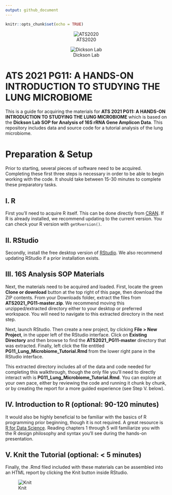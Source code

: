 ```yaml
---
output: github_document
---
```


```r
knitr::opts_chunk$set(echo = TRUE)
```

<center>

![ATS2020](images/ats-2021-banner.jpg)

![Dickson Lab](images/dickson_lab_logo.png)

</center>

# ATS 2021 PG11: A HANDS-ON INTRODUCTION TO STUDYING THE LUNG MICROBIOME
This is a guide for acquiring the materials for **ATS 2021 PG11: A HANDS-ON INTRODUCTION TO STUDYING THE LUNG MICROBIOME** which is based on the **Dickson Lab SOP for Analysis of 16S rRNA Gene Amplicon Data**. This repository includes data and source code for a tutorial analysis of the lung microbiome.  

# Preparation & Setup
Prior to starting, several pieces of software need to be acquired. Completing these first three steps is necessary in order to be able to begin working with the code. It should take between 15-30 minutes to complete these preparatory tasks.  

## I. R
First you'll need to acquire R itself. This can be done directly from [CRAN](https://cran.r-project.org/). If R is already installed, we recommend updating to the current version. You can check your R version with `getRversion()`.  

## II. RStudio
Secondly, install the free desktop version of [RStudio](https://rstudio.com/products/rstudio/download/#download). We also recommend updating RStudio if a prior installation exists.  

## III. 16S Analysis SOP Materials
Next, the materials need to be acquired and loaded. First, locate the green **Clone or download** button at the top right of this page, then download the ZIP contents. From your Downloads folder, extract the files from **ATS2021_PG11-master.zip**. We recommend moving this unzipped/extracted directory either to your desktop or preferred workspace. You will need to navigate to this extracted directory in the next step.  

Next, launch RStudio. Then create a new project, by clicking **File > New Project**, in the upper left of the RStudio interface. Click on **Existing Directory** and then browse to find the **ATS2021_PG11-master** directory that was extracted. Finally, left click the file entitled **PG11_Lung_Microbiome_Tutorial.Rmd** from the lower right pane in the RStudio interface.  

This extracted directory includes all of the data and code needed for completing this walkthrough, though the only file you'll need to directly interact with is **PG11_Lung_Microbiome_Tutorial.Rmd**. You can explore at your own pace, either by reviewing the code and running it chunk by chunk, or by creating the report for a more guided experience (see Step V. below).  

## IV. Introduction to R (optional: 90-120 minutes)  
It would also be highly beneficial to be familiar with the basics of R programming prior beginning, though it is not required. A great resource is [R for Data Science](https://r4ds.had.co.nz/). Reading chapters 1 through 5 will familiarize you with the R design philosophy and syntax you'll see during the hands-on presentation.  

## V. Knit the Tutorial (optional: < 5 minutes)  
Finally, the .Rmd filed included with these materials can be assembled into an HTML report by clicking the Knit button inside RStudio.  

![Knit](images/pg11_knit.png)
